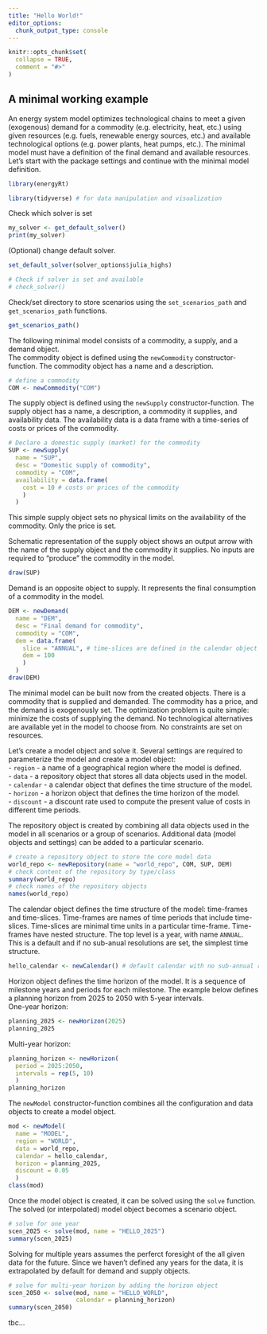 ```yaml
---
title: "Hello World!"
editor_options: 
  chunk_output_type: console
---
```


```r
knitr::opts_chunk$set(
  collapse = TRUE,
  comment = "#>"
)
```

## A minimal working example
An energy system model optimizes technological chains to meet a given (exogenous) demand for a commodity (e.g. electricity, heat, etc.) using given resources (e.g. fuels, renewable energy sources, etc.) and available technological options (e.g. power plants, heat pumps, etc.).
The minimal model must have a definition of the final demand and available resources.\
Let's start with the package settings and continue with the minimal model definition.\

```r
library(energyRt)

library(tidyverse) # for data manipulation and visualization
```
Check which solver is set
```r
my_solver <- get_default_solver()
print(my_solver)
```

(Optional) change default solver.
```r
set_default_solver(solver_options$julia_highs)
```

```r
# Check if solver is set and available
# check_solver()
```

Check/set directory to store scenarios using the `set_scenarios_path` and `get_scenarios_path` functions.\
```r
get_scenarios_path()
```

The following minimal model consists of a commodity, a supply, and a demand object.\
The commodity object is defined using the `newCommodity` constructor-function. The commodity object has a name and a description.\ 

```r
# define a commodity
COM <- newCommodity("COM")
```

The supply object is defined using the `newSupply` constructor-function. The supply object has a name, a description, a commodity it supplies, and availability data. The availability data is a data frame with a time-series of costs or prices of the commodity.\

```r
# Declare a domestic supply (market) for the commodity
SUP <- newSupply(
  name = "SUP", 
  desc = "Domestic supply of commodity",
  commodity = "COM",
  availability = data.frame(
    cost = 10 # costs or prices of the commodity
    )
  )
```
This simple supply object sets no physical limits on the availability of the commodity. Only the price is set.\

Schematic representation of the supply object shows an output arrow with the name of the supply object and the commodity it supplies. No inputs are required to "produce" the commodity in the model.\
```r
draw(SUP)
```

Demand is an opposite object to supply. It represents the final consumption of a commodity in the model.
```r
DEM <- newDemand(
  name = "DEM",
  desc = "Final demand for commodity",
  commodity = "COM",
  dem = data.frame(
    slice = "ANNUAL", # time-slices are defined in the calendar object
    dem = 100
    )
  )
draw(DEM)
```

The minimal model can be built now from the created objects. There is a commodity that is supplied and demanded. The commodity has a price, and the demand is exogenously set. The optimization problem is quite simple: minimize the costs of supplying the demand. No technological alternatives are available yet in the model to choose from. No constraints are set on resources.\

Let's create a model object and solve it. 
Several settings are required to parameterize the model and create a model object:\
- `region` - a name of a geographical region where the model is defined.\
- `data` - a repository object that stores all data objects used in the model.\
- `calendar` - a calendar object that defines the time structure of the model.\
- `horizon` - a horizon object that defines the time horizon of the model.\
- `discount` - a discount rate used to compute the present value of costs in different time periods.\

The repository object is created by combining all data objects used in the model in all scenarios or a group of scenarios. Additional data (model objects and settings) can be added to a particular scenario.\
```r
# create a repository object to store the core model data
world_repo <- newRepository(name = "world_repo", COM, SUP, DEM)
# check content of the repository by type/class
summary(world_repo)
# check names of the repository objects
names(world_repo)
```
The calendar object defines the time structure of the model: time-frames and time-slices. Time-frames are names of time periods that include time-slices. Time-slices are minimal time units in a particular time-frame. Time-frames have nested structure. The top level is a year, with name `ANNUAL`. This is a default and if no sub-anual resolutions are set, the simplest time structure.\ 

```r
hello_calendar <- newCalendar() # default calendar with no sub-annual resolutions
```

Horizon object defines the time horizon of the model. It is a sequence of milestone years and periods for each milestone. The example below defines a planning horizon from 2025 to 2050 with 5-year intervals.\
One-year horizon:
```r
planning_2025 <- newHorizon(2025)
planning_2025
```

Multi-year horizon:
```r
planning_horizon <- newHorizon(
  period = 2025:2050, 
  intervals = rep(5, 10)
  )
planning_horizon
```

The `newModel` constructor-function combines all the configuration and data objects to create a model object.\
```r
mod <- newModel(
  name = "MODEL", 
  region = "WORLD",
  data = world_repo,
  calendar = hello_calendar,
  horizon = planning_2025,
  discount = 0.05
  )
class(mod)
```

Once the model object is created, it can be solved using the `solve` function. The solved (or interpolated) model object becomes a scenario object.\
```r
# solve for one year
scen_2025 <- solve(mod, name = "HELLO_2025")
summary(scen_2025)
```

Solving for multiple years assumes the perferct foresight of the all given data for the future. Since we haven't defined any years for the data, it is extrapolated by default for demand and supply objects.\
```r
# solve for multi-year horizon by adding the horizon object
scen_2050 <- solve(mod, name = "HELLO_WORLD", 
                   calendar = planning_horizon)
summary(scen_2050)
```
tbc...
